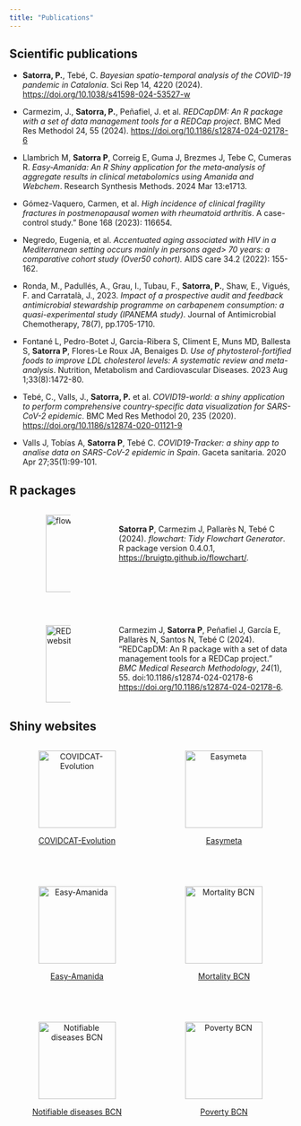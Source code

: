 ```yaml
---
title: "Publications"
---
```


::: {.panel-tabset}

## Scientific publications

- **Satorra, P.**, Tebé, C. _Bayesian spatio-temporal analysis of the COVID-19 pandemic in Catalonia_. Sci Rep 14, 4220 (2024). <https://doi.org/10.1038/s41598-024-53527-w> 

- Carmezim, J., **Satorra, P.**, Peñafiel, J. et al. _REDCapDM: An R package with a set of data management tools for a REDCap project_. BMC Med Res Methodol 24, 55 (2024). <https://doi.org/10.1186/s12874-024-02178-6>

- Llambrich M, **Satorra P**, Correig E, Guma J, Brezmes J, Tebe C, Cumeras R. _Easy‐Amanida: An R Shiny application for the meta‐analysis of aggregate results in clinical metabolomics using Amanida and Webchem_. Research Synthesis Methods. 2024 Mar 13:e1713.

- Gómez-Vaquero, Carmen, et al. _High incidence of clinical fragility fractures in postmenopausal women with rheumatoid arthritis_. A case-control study." Bone 168 (2023): 116654.

- Negredo, Eugenia, et al. _Accentuated aging associated with HIV in a Mediterranean setting occurs mainly in persons aged> 70 years: a comparative cohort study (Over50 cohort)._ AIDS care 34.2 (2022): 155-162.

- Ronda, M., Padullés, A., Grau, I., Tubau, F., **Satorra, P.**, Shaw, E., Vigués, F. and Carratalà, J., 2023. _Impact of a prospective audit and feedback antimicrobial stewardship programme on carbapenem consumption: a quasi-experimental study (IPANEMA study)_. Journal of Antimicrobial Chemotherapy, 78(7), pp.1705-1710.

- Fontané L, Pedro-Botet J, Garcia-Ribera S, Climent E, Muns MD, Ballesta S, **Satorra P**, Flores-Le Roux JA, Benaiges D. _Use of phytosterol-fortified foods to improve LDL cholesterol levels: A systematic review and meta-analysis_. Nutrition, Metabolism and Cardiovascular Diseases. 2023 Aug 1;33(8):1472-80.

- Tebé, C., Valls, J., **Satorra, P.** et al. _COVID19-world: a shiny application to perform comprehensive country-specific data visualization for SARS-CoV-2 epidemic_. BMC Med Res Methodol 20, 235 (2020). <https://doi.org/10.1186/s12874-020-01121-9>

- Valls J, Tobías A, **Satorra P**, Tebé C. _COVID19-Tracker: a shiny app to analise data on SARS-CoV-2 epidemic in Spain_. Gaceta sanitaria. 2020 Apr 27;35(1):99-101.

## R packages

::: columns

::: {.column width="10%"}
:::

::: {.column width="10%"}

<a href="https://bruigtp.github.io/flowchart/"><img src="WWW/logo_flowchart.png" align="right" height="138" alt="flowchart website" /></a> 

:::

::: {.column width="10%"}

:::

::: {.column width="70%"}
<br>
**Satorra P**, Carmezim J, Pallarès N, Tebé C (2024). _flowchart: Tidy Flowchart Generator_. R
  package version 0.4.0.1, <https://bruigtp.github.io/flowchart/>.

:::

:::

<br>

::: columns

::: {.column width="10%"}
:::

::: {.column width="10%"}

<a href="https://bruigtp.github.io/REDCapDM/"><img src="WWW/logo_redcapdm.png" align="right" height="138" alt="REDCapDM website" /></a> 

:::

::: {.column width="10%"}

:::

::: {.column width="70%"}

Carmezim J, **Satorra P**, Peñafiel J, García E, Pallarès N, Santos N, Tebé C (2024).
  “REDCapDM: An R package with a set of data management tools for a REDCap project.” _BMC
  Medical Research Methodology_, *24*(1), 55. doi:10.1186/s12874-024-02178-6
  <https://doi.org/10.1186/s12874-024-02178-6>.
:::

:::

  
## Shiny websites

::: columns

::: {.column width="50%"}

<center>

<a href="https://brui.shinyapps.io/covidcat_evo/"><img src="WWW/covidcatevo.png" height="138" alt="COVIDCAT-Evolution" /></a> 

<a href="https://brui.shinyapps.io/covidcat_evo/">COVIDCAT-Evolution</a>

</center>

:::

::: {.column width="50%"}

<center>

<a href="https://brui.shinyapps.io/easymeta/"><img src="WWW/easymeta.png" height="138" alt="Easymeta" /></a>

<a href="https://brui.shinyapps.io/easymeta/">Easymeta</a>

</center>

:::

:::

<br>

::: columns

::: {.column width="50%"}

<center>

<a href="https://brui.shinyapps.io/easy-amanida/"><img src="WWW/easy_amanida.png" height="138" alt="Easy-Amanida" /></a> 

<a href="https://brui.shinyapps.io/easy-amanida/">Easy-Amanida</a>

</center>

:::

::: {.column width="50%"}

<center>

<a href="https://aspb.shinyapps.io/indicadorsmortalitatbcn/"><img src="WWW/aspb_mort.png" height="138" alt="Mortality BCN" /></a> 

<a href="https://aspb.shinyapps.io/indicadorsmortalitatbcn/">Mortality BCN</a>

</center>

:::

:::

<br>

::: columns

::: {.column width="50%"}

<center>

<a href="https://aspb.shinyapps.io/aspb_mdo/"><img src="WWW/aspb_mdo.png" height="138" alt="Notifiable diseases BCN" /></a> 

<a href="https://aspb.shinyapps.io/aspb_mdo/">Notifiable diseases BCN</a>

</center>

:::

::: {.column width="50%"}

<center>

<a href="https://aspb.shinyapps.io/pensa/"><img src="WWW/aspb_pensa.png" height="138" alt="Poverty BCN" /></a> 

<a href="https://aspb.shinyapps.io/pensa/">Poverty BCN</a>

</center>

:::

:::

:::